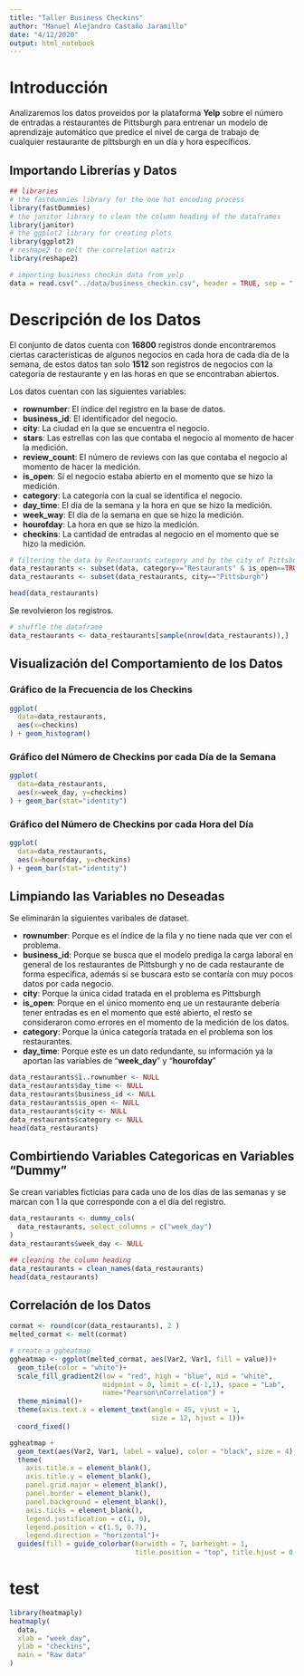 ---
title: "Taller Business Checkins"
author: "Manuel Alejandro Castaño Jaramillo"
date: "4/12/2020"
output: html_notebook
---

# Introducción
Analizaremos los datos proveidos por la plataforma **Yelp** sobre el número de entradas a restaurantes de Pittsburgh para entrenar un modelo de aprendizaje automático que predice el nivel de carga de trabajo de cualquier restaurante de pittsburgh en un día y hora específicos.

## Importando Librerías y Datos

```{r}
## libraries
# the fastdummies library for the one hot encoding process
library(fastDummies)
# the janitor library to clean the column heading of the dataframes
library(janitor)
# the ggplot2 library for creating plots
library(ggplot2)
# reshape2 to melt the correlation matrix
library(reshape2)

# importing business checkin data from yelp
data = read.csv("../data/business_checkin.csv", header = TRUE, sep = ",")

```

# Descripción de los Datos
El conjunto de datos cuenta con **16800** registros donde encontraremos ciertas características de algunos negocios en cada hora de cada día de la semana, de estos datos tan solo **1512** son registros de negocios con la categoría de restaurante y en las horas en que se encontraban abiertos.

Los datos cuentan con las siguientes variables:

* **rownumber**: El índice del registro en la base de datos.
* **business_id**: El identificador del negocio.
* **city**: La ciudad en la que se encuentra el negocio.
* **stars**: Las estrellas con las que contaba el negocio al momento de hacer la medición.
* **review_count**: El número de reviews con las que contaba el negocio al momento de hacer la medición.
* **is_open**: Si el negocio estaba abierto en el momento que se hizo la medición.
* **category**: La categoría con la cual se identifica el negocio.
* **day_time**: El día de la semana y la hora en que se hizo la medición.
* **week_way**: El día de la semana en que se hizo la medición.
* **hourofday**: La hora en que se hizo la medición.
* **checkins**: La cantidad de entradas al negocio en el momento que se hizo la medición.

```{r}
# filtering the data by Restaurants category and by the city of Pittsburgh
data_restaurants <- subset(data, category=="Restaurants" & is_open==TRUE)
data_restaurants <- subset(data_restaurants, city=="Pittsburgh")

head(data_restaurants)
```
Se revolvieron los registros.
```{r}
# shuffle the dataframe
data_restaurants <- data_restaurants[sample(nrow(data_restaurants)),]
```

## Visualización del Comportamiento de los Datos
### Gráfico de la Frecuencia de los Checkins
```{r}
ggplot(
  data=data_restaurants,
  aes(x=checkins)
) + geom_histogram()
```

### Gráfico del Número de Checkins por cada Día de la Semana
```{r}
ggplot(
  data=data_restaurants,
  aes(x=week_day, y=checkins)
) + geom_bar(stat="identity")
```

### Gráfico del Número de Checkins por cada Hora del Día
```{r}
ggplot(
  data=data_restaurants,
  aes(x=hourofday, y=checkins)
) + geom_bar(stat="identity")
```

## Limpiando las Variables no Deseadas

Se eliminarán la siguientes varibales de dataset.

* **rownumber**: Porque es el índice de la fila y no tiene nada que ver con el problema.
* **business_id**: Porque se busca que el modelo prediga la carga laboral en general de los restaurantes de Pittsburgh y no de cada restaurante de forma específica, además si se buscara esto se contaría con muy pocos datos por cada negocio.
* **city**: Porque la única cidad tratada en el problema es Pittsburgh
* **is_open**: Porque en el único momento enq ue un restaurante debería tener entradas es en el momento que esté abierto, el resto se consideraron como errores en el momento de la medición de los datos.
* **category**: Porque la única categoría tratada en el problema son los restaurantes.
* **day_time**: Porque este es un dato redundante, su información ya la aportan las variables de "**week_day**" y "**hourofday**"

```{r}
data_restaurants$ï..rownumber <- NULL
data_restaurants$day_time <- NULL
data_restaurants$business_id <- NULL
data_restaurants$is_open <- NULL
data_restaurants$city <- NULL
data_restaurants$category <- NULL
head(data_restaurants)
```

## Combirtiendo Variables Categoricas en Variables "Dummy"

Se crean variables ficticias para cada uno de los días de las semanas y se marcan con 1 la que corresponde con a el día del registro.
```{r}
data_restaurants <- dummy_cols(
  data_restaurants, select_columns = c("week_day")
)
data_restaurants$week_day <- NULL

## cleaning the column heading
data_restaurants = clean_names(data_restaurants)
head(data_restaurants)
```
## Correlación de los Datos
```{r}
cormat <- round(cor(data_restaurants), 2 )
melted_cormat <- melt(cormat)

# create a ggheatmap
ggheatmap <- ggplot(melted_cormat, aes(Var2, Var1, fill = value))+
  geom_tile(color = "white")+
  scale_fill_gradient2(low = "red", high = "blue", mid = "white", 
                       midpoint = 0, limit = c(-1,1), space = "Lab", 
                       name="Pearson\nCorrelation") +
  theme_minimal()+
  theme(axis.text.x = element_text(angle = 45, vjust = 1, 
                                   size = 12, hjust = 1))+
  coord_fixed()

ggheatmap +
  geom_text(aes(Var2, Var1, label = value), color = "black", size = 4) +
  theme(
    axis.title.x = element_blank(),
    axis.title.y = element_blank(),
    panel.grid.major = element_blank(),
    panel.border = element_blank(),
    panel.background = element_blank(),
    axis.ticks = element_blank(),
    legend.justification = c(1, 0),
    legend.position = c(1.5, 0.7),
    legend.direction = "horizontal")+
  guides(fill = guide_colorbar(barwidth = 7, barheight = 1,
                               title.position = "top", title.hjust = 0.5))
```
# test
```{r}
library(heatmaply)
heatmaply(
  data, 
  xlab = "week_day",
  ylab = "checkins", 
  main = "Raw data"
)
```

